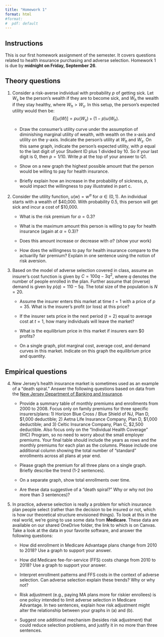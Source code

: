 ```yaml
---
title: "Homework 1"
format: html
#format:
#  pdf: default
---
```


## Instructions
This is our first homework assignment of the semester. It covers questions related to health insurance purchasing and adverse selection. Homework 1 is due by **midnight on Friday, September 26**.

## Theory questions
1. Consider a risk-averse individual with probability $p$ of getting sick. Let $W_{s}$ be the person's wealth if they are to become sick, and $W_{h}$ the wealth if they stay healthy, where $W_{h}>W_{s}$. In this setup, the person's expected utility would then be:
$$E\left[u(W)\right] = p u(W_{s}) + (1-p) u(W_{h}).$$

    + Draw the consumer's utility curve under the assumption of diminishing marginal utility of wealth, with wealth on the x-axis and utility on the y-axis. Indicate the person's utility at $W_{h}$ and $W_{s}$. On this same graph, indicate the person's expected utility, with $p$ equal to the last digit of your Student ID plus 1 divided by 10. So if your last digit is 0, then $p=1/10$. Write $p$ at the top of your answer to Q1. 
    
    + Show on a new graph the highest possible amount that the person would be willing to pay for health insurance.
    
    + Briefly explain how an increase in the probability of sickness, $p$, would impact the willingness to pay illustrated in part c.


2. Consider the utility function, $u(w)=w^\alpha$ for $\alpha \in (0,1)$. An individual starts with a wealth of \$40,000. With probability 0.5, this person will get sick and incur a cost of \$10,000.

    + What is the risk premium for $\alpha=0.3$?
    
    + What is the maximum amount this person is willing to pay for health insurance (again at $\alpha=0.3$)?
    
    + Does this amount increase or decrease with $\alpha$? (show your work)

    + How does the willingness to pay for health insurance compare to the actuarilly fair premium? Explain in one sentence using the notion of risk aversion.


3. Based on the model of adverse selection covered in class, assume an insurer's cost function is given by $C=100q - 3q^{2}$, where $q$ denotes the number of people enrolled in the plan. Further assume that (inverse) demand is given by $p(q)=110-5q$. The total size of the population is $N=20$.

    + Assume the insurer enters this market at time $t=1$ with a price of $p=35$. What is the insurer's profit (or loss) at this price?
  
    + If the insurer sets price in the next period ($t=2$) equal to average cost at $t=1$, how many individuals will leave the market?
    
    + What is the equilibrium price in this market if insurers earn \$0 profits?
    
    + On a single graph, plot marginal cost, average cost, and demand curves in this market. Indicate on this graph the equilibrium price and quantity.

## Empirical questions

4. New Jersey's health insurance market is sometimes used as an example of a "death spiral." Answer the following questions based on data from the [New Jersey Department of Banking and Insurance](http://www.state.nj.us/dobi/division_insurance/ihcseh/data_ihc.htm).

    + Provide a summary table of monthly premiums and enrollments from 2000 to 2008. Focus only on family premiums for three specific insurers/plans: 1) Horizon Blue Cross / Blue Shield of NJ, Plan D, \$1,000 deductible; 2) Aetna Life Insurance Company, Plan D, \$1,000 deductible; and 3) Celtic Insurance Company, Plan C, \$2,500 deductible. Also focus only on the "Individual Health Coverage" (IHC) Program, so no need to worry about the small employer premiums. Your final table should include the years as rows and the monthly premiums for each plan as the columns. Please include one additional column showing the total number of "standard" enrollments across all plans at year end.
    
    + Please graph the premium for all three plans on a single graph. Briefly describe the trend (1-2 sentences). 
    
    + On a separate graph, show total enrollments over time. 
    
    + Are these data suggestive of a "death spiral?" Why or why not (no more than 3 sentences)?
    
5. In practice, adverse selection is really a problem for which insurance plan people select (rather than the decision to be insured or not, which is how our theoretical structure envisioned things). To look at this in the real world, we're going to use some data from **Medicare**. These data are available on our shared OneDrive folder, the link to which is on Canvas. Take a look at the data in your favorite software, and answer the following questions:

    + How did enrollment in Medicare Advantage plans change from 2010 to 2018? Use a graph to support your answer.
    
    + How did Medicare fee-for-service (FFS) costs change from 2010 to 2018? Use a graph to support your answer.
    
    + Interpret enrollment patterns and FFS costs in the context of adverse selection. Can adverse selection explain these trends? Why or why not?
    
    + Risk adjustment (e.g., paying MA plans more for riskier enrollees) is one policy intended to limit adverse selection in Medicare Advantage. In two sentences, explain how risk adjustment might alter the relationship between your graphs in (a) and (b).
    
    + Suggest one additional mechanism (besides risk adjustment) that could reduce selection problems, and justify it in no more than three sentences.
